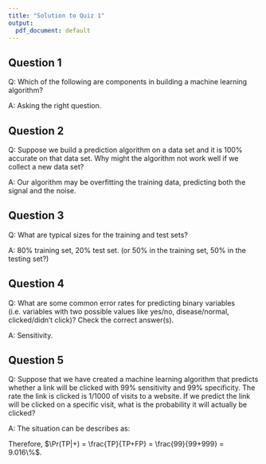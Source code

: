 ```yaml
---
title: "Solution to Quiz 1"
output:
  pdf_document: default
---
```


## Question 1
Q: Which of the following are components in building a machine learning algorithm?

A: Asking the right question.

## Question 2
Q: Suppose we build a prediction algorithm on a data set and it is 100% accurate on that data set. Why might the algorithm not work well if we collect a new data set?  

A: Our algorithm may be overfitting the training data, predicting both the signal and the noise. 

## Question 3
Q: What are typical sizes for the training and test sets? 

A: 80% training set, 20% test set. (or 50% in the training set, 50% in the testing set?)

## Question 4
Q: What are some common error rates for predicting binary variables (i.e. variables with two possible values like yes/no, disease/normal, clicked/didn't click)? Check the correct answer(s). 

A: Sensitivity.


## Question 5
Q: Suppose that we have created a machine learning algorithm that predicts whether a link will be clicked with 99% sensitivity and 99% specificity. The rate the link is clicked is 1/1000 of visits to a website. If we predict the link will be clicked on a specific visit, what is the probability it will actually be clicked?

A: The situation can be describes as:

\includegraphics[height=4.5cm,width=7.5cm]{sol1_plot.jpg}

Therefore, $\Pr(TP|+) = \frac{TP}{TP+FP} = \frac{99}{99+999} = 9.016\%$.
